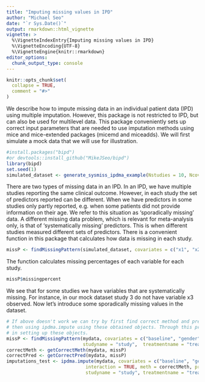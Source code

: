 ```yaml
---
title: "Imputing missing values in IPD"
author: "Michael Seo"
date: "`r Sys.Date()`"
output: rmarkdown::html_vignette
vignette: >
  %\VignetteIndexEntry{Imputing missing values in IPD}
  %\VignetteEncoding{UTF-8}
  %\VignetteEngine{knitr::rmarkdown}
editor_options: 
  chunk_output_type: console
---
```


```r
knitr::opts_chunk$set(
  collapse = TRUE,
  comment = "#>"
)
```

We describe how to impute missing data in an individual patient data (IPD) using multiple imputation. However, this package is not restricted to IPD, but can also be used for multilevel data. This package conveniently sets up correct input parameters that are needed to use imputation methods using mice and mice-extended packages (micemd and miceadds). We will first simulate a mock data that we will use for illustration.

```r
#install.packages("bipd")
#or devtools::install_github("MikeJSeo/bipd")
library(bipd)
set.seed(1)
simulated_dataset <- generate_sysmiss_ipdma_example(Nstudies = 10, Ncov = 5, sys_missing_prob = 0.3, magnitude = 0.2, heterogeneity = 0.1)
```

There are two types of missing data in an IPD. In an IPD, we have multiple studies reporting the same clinical outcome. However, in each study the set of predictors reported can be different. When we have predictors in some studies only partly reported, e.g. when some patients did not provide information on their age. We refer to this situation as ‘sporadically missing’ data. A different missing data problem, which is relevant for meta-analysis only, is that of 'systematically missing' predictors. This is when different studies measured different sets of predictors. There is a convenient function in this package that calculates how data is missing in each study. 

```r
missP <- findMissingPattern(simulated_dataset, covariates = c("x1", "x2", "x3", "x4", "x5"), typeofvar = c("continuous", "binary", "binary", "continuous", "continuous"), studyname = "study",  treatmentname = "treat", outcomename = "y")
```

The function calculates missing percentages of each variable for each study.

```r
missP$missingpercent
```

We see that for some studies we have variables that are systematically missing. For instance, in our mock dataset study 3 do not have variable x3 observed. Now let's introduce some sporadically missing values in the dataset.







```r
# If above doesn't work we can try by first find correct method and prediction matrix and
# then using ipdma.impute using these obtained objects. Through this process, we can check if there is any errors
# in setting up these objects.
missP <- findMissingPattern(mydata, covariates = c("baseline", "gender"), typeofvar = c("continuous", "binary"), 
                            studyname = "study",  treatmentname = "treat", outcomename = "y")
correctMeth <- getCorrectMeth(mydata, missP)
correctPred <- getCorrectPred(mydata, missP)
imputations_test <- ipdma.impute(mydata, covariates = c("baseline", "gender"), typeofvar = c("continuous", "binary"),
                             interaction = TRUE, meth = correctMeth, pred = correctPred,
                             studyname = "study", treatmentname = "treat", outcomename = "y")

```
